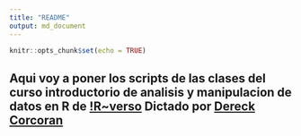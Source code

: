 ```yaml
---
title: "README"
output: md_document
---
```


```r
knitr::opts_chunk$set(echo = TRUE)
```

## Aqui voy a poner los scripts de las clases del curso introductorio de analisis y manipulacion de datos en R de [!R~verso](https://www.youtube.com/channel/UCOb-12wuWVtrWfqI3p8HL4w) Dictado por [Dereck Corcoran](https://derek-corcoran-barrios.github.io/) 

